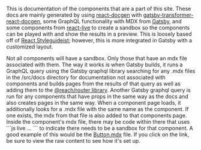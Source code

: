 This is documentation of the components that are a part of this site. These docs are mainly generated by using [react-docgen](https://github.com/reactjs/react-docgen) with [gatsby-transformer-react-docgen](https://github.com/gatsbyjs/gatsby/tree/master/packages/gatsby-transformer-react-docgen), some GraphQL functionality with MDX from [Gatsby](https://www.gatsbyjs.org/), and some components from [react-live](https://github.com/FormidableLabs/react-live) to create a sandbox so the components can be played with and show the results in a preview. This is loosely based off of [React Styleguideist](https://react-styleguidist.js.org/); however, this is more integrated in Gatsby with a customized layout.

Not all components will have a sandbox. Only those that have an mdx file associated with them. The way it works is when Gatsby builds, it runs a GraphQL query using the Gatsby qraphql library searching for any .mdx files in the /src/docs directory for documentation not associated with components and builds pages from the results of that query as well as adding them to the [@reach/router library](https://reach.tech/router). Another Gatsby graphql query is run for any components that have props in the same way as the docs and also creates pages in the same way. When a component page loads, it additionally looks for a .mdx file with the same name as the component. If one exists, the mdx from that file is also added to that components page. Inside the component's mdx file, there may be code within there that uses \```js live ... \``` to indicate there needs to be a sandbox for that component. A good example of this would be the [Button.mdx](https://github.com/bruqui/my-portfolio/blob/master/src/components/core/Button.mdx) file. If you click on the link, be sure to view the raw content to see how it's set up.
